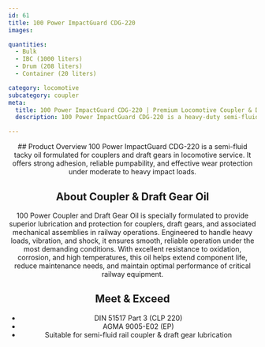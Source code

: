 ```yaml
---
id: 61
title: 100 Power ImpactGuard CDG-220
images:

quantities:
  - Bulk
  - IBC (1000 liters)
  - Drum (208 liters)
  - Container (20 liters)

category: locomotive
subcategory: coupler
meta:
  title: 100 Power ImpactGuard CDG-220 | Premium Locomotive Coupler & Draft Gear Grease
  description: 100 Power ImpactGuard CDG-220 is a heavy-duty semi-fluid grease reinforced with Graphite/MoS₂ solids for locomotive couplers, draft gears, and rail flanges. It ensures strong adhesion, wear protection, and long-lasting lubrication under heavy-haul, sharp-curve, and high-load rail operations. Compliant with DIN 51825 KP1N-20 and ASTM D4950 GC-LB standards for reliable performance in freight, passenger, and shunting locomotives.

---
```


<Header>
  ## Product Overview
 100 Power ImpactGuard CDG-220 is a semi-fluid tacky oil formulated for couplers and draft gears in locomotive service. It offers strong adhesion, reliable pumpability, and effective wear protection under moderate to heavy impact loads.

  ## About Coupler & Draft Gear Oil
  100 Power Coupler and Draft Gear Oil is specially formulated to provide superior lubrication and protection for couplers, draft gears, and associated mechanical assemblies in railway operations. Engineered to handle heavy loads, vibration, and shock, it ensures smooth, reliable operation under the most demanding conditions. With excellent resistance to oxidation, corrosion, and high temperatures, this oil helps extend component life, reduce maintenance needs, and maintain optimal performance of critical railway equipment.

  ## Meet & Exceed
  - DIN 51517 Part 3 (CLP 220)
  - AGMA 9005-E02 (EP)
  - Suitable for semi-fluid rail coupler & draft gear lubrication

</Header>
